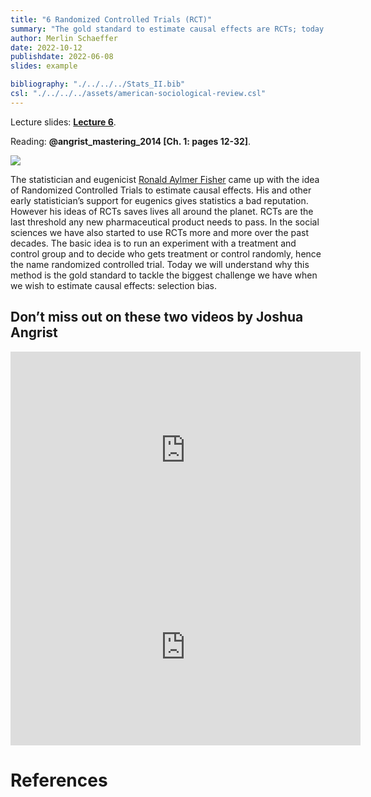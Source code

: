 ```yaml
---
title: "6 Randomized Controlled Trials (RCT)"
summary: "The gold standard to estimate causal effects are RCTs; today we learn why."
author: Merlin Schaeffer
date: 2022-10-12
publishdate: 2022-06-08
slides: example

bibliography: "./../../../Stats_II.bib"
csl: "./../../../assets/american-sociological-review.csl"
---
```


Lecture slides: [**Lecture 6**](/Lectures/6-RCTees/6-RCTees.html).

Reading: **@angrist_mastering_2014[Ch. 1:  pages 12-32]**.

![](https://cdn.searchenginejournal.com/wp-content/uploads/2022/01/google-ads-experiments-61eeb097d573d-sej.png)

The statistician and eugenicist [Ronald Aylmer Fisher](https://en.wikipedia.org/wiki/Ronald_Fisher) came up with the idea of Randomized Controlled Trials to estimate causal effects. His and other early statistician's support for eugenics gives statistics a bad reputation. However his ideas of RCTs saves lives all around the planet. RCTs are the last threshold any new pharmaceutical product needs to pass. In the social sciences we have also started to use RCTs more and more over the past decades. The basic idea is to run an experiment with a treatment and control group and to decide who gets treatment or control randomly, hence the name randomized controlled trial. Today we will understand why this method is the gold standard to tackle the biggest challenge we have when we wish to estimate causal effects: selection bias.

## Don't miss out on these two videos by Joshua Angrist
<iframe width="560" height="315" src="https://www.youtube.com/embed/eGRd8jBdNYg" title="YouTube video player" frameborder="0" allow="accelerometer; autoplay; clipboard-write; encrypted-media; gyroscope; picture-in-picture" allowfullscreen></iframe>

<iframe width="560" height="315" src="https://www.youtube.com/embed/QqN3eke9jXg" title="YouTube video player" frameborder="0" allow="accelerometer; autoplay; clipboard-write; encrypted-media; gyroscope; picture-in-picture" allowfullscreen></iframe>
# References
